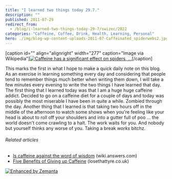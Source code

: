 ```yaml
---
title: "I learned two things today 29.7."
description: ""
published: 2011-07-29
redirect_from:
  - /blog/i-learned-two-things-today-29-7/swizec/2022
categories: "Caffeine, Coffee, Drink, Health, Learning, Personal"
hero: ./img/blog-wp-content-uploads-2011-07-Caffeinated_spiderwebs2.jpg
---
```


\[caption id="" align="alignright" width="277" caption="Image via Wikipedia"][![Caffeine has a significant effect on spiders, ...](./img/blog-wp-content-uploads-2011-07-Caffeinated_spiderwebs2.jpg "Caffeine has a significant effect on spiders, ...")](http://commons.wikipedia.org/wiki/File:Caffeinated_spiderwebs.jpg)\[/caption]

This marks the first in what I hope to make a quick daily note on this blog. As an exercise in learning something every day and considering that people tend to remember things much better when writing them down, I will take a few minutes every evening to write the two things I have learned that day. The first thing that I learned today was that I am a huge huge caffeine addict. Decided to go on a caffeine diet for a couple of days and today was possibly the most miserable I have been in quite a while. Zombied through the day. Another thing that I learned is that taking two hours off in the middle of the afternoon to watch some shows when you're feeling like your head is about to roll off your shoulders and into a gutter full of poo ... the world doesn't come crawling to a halt. The work waits for you. And nobody but yourself thinks any worse of you. Taking a break _works_ bitchz.

###### Related articles

- [Is caffeine against the word of wisdom](http://wiki.answers.com/Q/Is_caffeine_against_the_word_of_wisdom) (wiki.answers.com)
- [Five Benefits of Giving up Caffeine](http://www.losethattyre.co.uk/five-benefits-of-giving-up-caffeine/) (losethattyre.co.uk)

[![Enhanced by Zemanta](http://img.zemanta.com/zemified_e.png?x-id=405429b1-af19-4f52-80a1-1e0caa8e1a4d)](http://www.zemanta.com/ "Enhanced by Zemanta")
